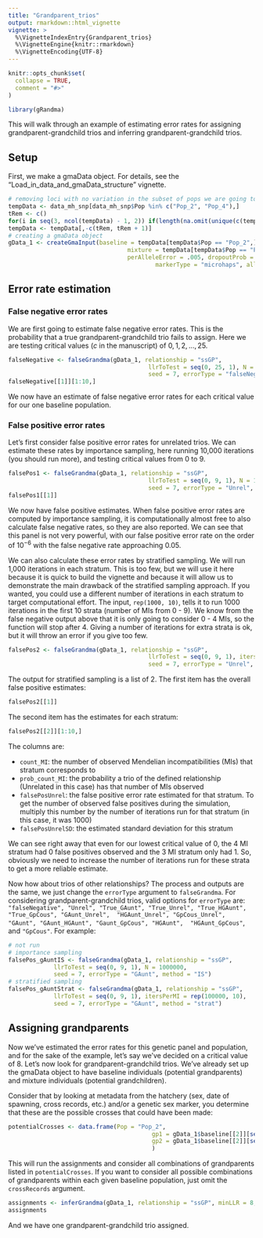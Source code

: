 ```yaml
---
title: "Grandparent_trios"
output: rmarkdown::html_vignette
vignette: >
  %\VignetteIndexEntry{Grandparent_trios}
  %\VignetteEngine{knitr::rmarkdown}
  %\VignetteEncoding{UTF-8}
---
```


```r
knitr::opts_chunk$set(
  collapse = TRUE,
  comment = "#>"
)
```

```r
library(gRandma)
```


This will walk through an example of estimating error rates for assigning grandparent-grandchild trios 
and inferring grandparent-grandchild trios.


## Setup

First, we make a gmaData object. For details, see the "Load_in_data_and_gmaData_structure" vignette.

```r
# removing loci with no variation in the subset of pops we are going to use
tempData <- data_mh_snp[data_mh_snp$Pop %in% c("Pop_2", "Pop_4"),]
tRem <- c()
for(i in seq(3, ncol(tempData) - 1, 2)) if(length(na.omit(unique(c(tempData[[i]], tempData[[i+1]])))) < 2) tRem <- c(tRem, i)
tempData <- tempData[,-c(tRem, tRem + 1)]
# creating a gmaData object
gData_1 <- createGmaInput(baseline = tempData[tempData$Pop == "Pop_2",], 
								  mixture = tempData[tempData$Pop == "Pop_4",-1], 
								  perAlleleError = .005, dropoutProb = .005,
										  markerType = "microhaps", alleleDistFunc = (function(x) return(1)))
```

## Error rate estimation

### False negative error rates

We are first going to estimate false negative error rates. This is the probability that a true 
grandparent-grandchild trio fails to assign. Here we are testing critical values ($c$ in the manuscript) 
of $0, 1, 2, ..., 25$. 

```r
falseNegative <- falseGrandma(gData_1, relationship = "ssGP", 
										llrToTest = seq(0, 25, 1), N = 10000,
										seed = 7, errorType = "falseNegative")
falseNegative[[1]][1:10,]
```

We now have an estimate of false negative error rates for each critical value for our one baseline population.

### False positive error rates

Let's first consider false positive error rates for unrelated trios. We 
can estimate these rates by importance sampling, here running 10,000 iterations (you should run more), and testing 
critical values from 0 to 9.

```r
falsePos1 <- falseGrandma(gData_1, relationship = "ssGP", 
										llrToTest = seq(0, 9, 1), N = 10000,
										seed = 7, errorType = "Unrel", method = "IS")
falsePos1[[1]]
```

We now have false positive estimates. When false positive error rates are computed by importance sampling, 
it is computationally almost free to also calculate false negative rates, so they are also reported. We can 
see that this panel is not very powerful, with our false positive error 
rate on the order of $10^{-6}$ with the false negative rate approaching $0.05$. 

We can also calculate these error rates by stratified sampling. We will run 1,000 iterations in each stratum. This 
is too few, but we will use it here because it is quick to build the vignette and because it will allow us to demonstrate 
the main drawback of the stratified sampling approach. 
If you wanted, you could use a different number of iterations in each stratum to target computational effort. The 
input, `rep(1000, 10)`, tells it to run 1000 iterations in the first 10 strata (number of MIs from 0 - 9). We know from 
the false negative output above that it is only going to consider 0 - 4 MIs, so the function will stop after 4. Giving a number of 
iterations for extra strata is ok, but it will throw an error if you give too few. 

```r
falsePos2 <- falseGrandma(gData_1, relationship = "ssGP", 
										llrToTest = seq(0, 9, 1), itersPerMI = rep(1000, 10),
										seed = 7, errorType = "Unrel", method = "strat")
```

The output for stratified sampling is a list of 2. The first item has the overall false positive estimates:

```r
falsePos2[[1]]
```

The second item has the estimates for each stratum:

```r
falsePos2[[2]][1:10,]
```

The columns are:

* `count_MI`: the number of observed Mendelian incompatibilities (MIs) that stratum corresponds to
* `prob_count_MI`: the probability a trio of the defined relationship (Unrelated in this case)
  has that number of MIs observed
* `falsePosUnrel`: the false positive error rate estimated for that stratum. To get the number of
  observed false positives during the simulation, multiply this number by the number of iterations 
  run for that stratum (in this case, it was 1000)
* `falsePosUnrelSD`: the estimated standard deviation for this stratum

We can see right away that even for our lowest critical value of 0, the 4 MI stratum had 0 false 
positives observed and the 3 MI stratum only had 1. So, obviously we need to increase the number 
of iterations run for these strata to get a more reliable estimate. 

Now how about trios of other relationships? The process and outputs are the same, we just change the 
`errorType` argument to `falseGrandma`. For considering grandparent-grandchild trios, valid options 
for `errorType` are: `"falseNegative", "Unrel", "True_GAunt", "True_Unrel", "True_HGAunt", "True_GpCous", "GAunt_Unrel",
 "HGAunt_Unrel", "GpCous_Unrel", "GAunt", "GAunt_HGAunt", "Gaunt_GpCous", "HGAunt",
 "HGAunt_GpCous"`, and `"GpCous"`. For example:
 
```r
# not run
# importance sampling
falsePos_gAuntIS <- falseGrandma(gData_1, relationship = "ssGP", 
             llrToTest = seq(0, 9, 1), N = 1000000,
             seed = 7, errorType = "GAunt", method = "IS")
# stratified sampling
falsePos_gAuntStrat <- falseGrandma(gData_1, relationship = "ssGP", 
             llrToTest = seq(0, 9, 1), itersPerMI = rep(100000, 10),
             seed = 7, errorType = "GAunt", method = "strat")
```


## Assigning grandparents

Now we've estimated the error rates for this genetic panel and population, and for the sake of 
the example, let's say we've decided on a critical value of 8. Let's now look for grandparent-grandchild trios. 
We've already set up the gmaData object to have baseline individuals (potential grandparents) and 
mixture individuals (potential grandchildren).

Consider that by looking at metadata from the hatchery (sex, date of spawning, cross records, etc.) and/or 
a genetic sex marker, you determine that these are the possible crosses that could have been made:

```r
potentialCrosses <- data.frame(Pop = "Pop_2",
										 gp1 = gData_1$baseline[[2]][seq(1, 123, 2)],
										 gp2 = gData_1$baseline[[2]][seq(2, 124, 2)]
										 )
```


This will run the assignments and consider all combinations of grandparents listed in
`potentialCrosses`. If you want to consider all possible combinations of grandparents within each given 
baseline population, just omit the `crossRecords` argument.

```r
assignments <- inferGrandma(gData_1, relationship = "ssGP", minLLR = 8, crossRecords = potentialCrosses)
assignments
```

And we have one grandparent-grandchild trio assigned. 
